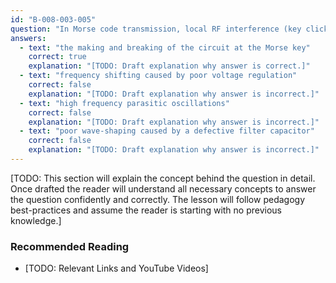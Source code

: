 ```yaml
---
id: "B-008-003-005"
question: "In Morse code transmission, local RF interference (key clicks) is produced by:"
answers:
  - text: "the making and breaking of the circuit at the Morse key"
    correct: true
    explanation: "[TODO: Draft explanation why answer is correct.]"
  - text: "frequency shifting caused by poor voltage regulation"
    correct: false
    explanation: "[TODO: Draft explanation why answer is incorrect.]"
  - text: "high frequency parasitic oscillations"
    correct: false
    explanation: "[TODO: Draft explanation why answer is incorrect.]"
  - text: "poor wave-shaping caused by a defective filter capacitor"
    correct: false
    explanation: "[TODO: Draft explanation why answer is incorrect.]"
---
```


[TODO: This section will explain the concept behind the question in detail. Once drafted the reader will understand all necessary concepts to answer the question confidently and correctly. The lesson will follow pedagogy best-practices and assume the reader is starting with no previous knowledge.]

### Recommended Reading

- [TODO: Relevant Links and YouTube Videos]

